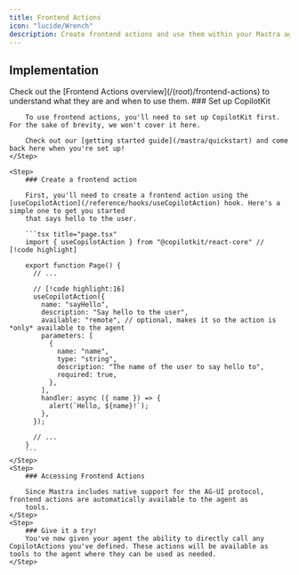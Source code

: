 ```yaml
---
title: Frontend Actions
icon: "lucide/Wrench"
description: Create frontend actions and use them within your Mastra agent.
---
```


## Implementation

<Callout>
Check out the [Frontend Actions overview](/(root)/frontend-actions) to understand what they are and when to use them.
</Callout>

<Steps>
    <Step>
        ### Set up CopilotKit

        To use frontend actions, you'll need to set up CopilotKit first. For the sake of brevity, we won't cover it here.

        Check out our [getting started guide](/mastra/quickstart) and come back here when you're set up!
    </Step>

    <Step>
        ### Create a frontend action

        First, you'll need to create a frontend action using the [useCopilotAction](/reference/hooks/useCopilotAction) hook. Here's a simple one to get you started
        that says hello to the user.

        ```tsx title="page.tsx"
        import { useCopilotAction } from "@copilotkit/react-core" // [!code highlight]

        export function Page() {
          // ...

          // [!code highlight:16]
          useCopilotAction({
            name: "sayHello",
            description: "Say hello to the user",
            available: "remote", // optional, makes it so the action is *only* available to the agent
            parameters: [
              {
                name: "name",
                type: "string",
                description: "The name of the user to say hello to",
                required: true,
              },
            ],
            handler: async ({ name }) => {
              alert(`Hello, ${name}!`);
            },
          });

          // ...
        }
        ```
    </Step>
    <Step>
        ### Accessing Frontend Actions

        Since Mastra includes native support for the AG-UI protocol, frontend actions are automatically available to the agent as
        tools.
    </Step>
    <Step>
        ### Give it a try!
        You've now given your agent the ability to directly call any CopilotActions you've defined. These actions will be available as tools to the agent where they can be used as needed.
    </Step>

</Steps> 
